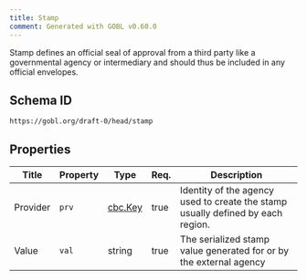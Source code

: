 ```yaml
---
title: Stamp
comment: Generated with GOBL v0.60.0
---
```


Stamp defines an official seal of approval from a third party like a governmental agency or intermediary and should thus be included in any official envelopes.

## Schema ID

`https://gobl.org/draft-0/head/stamp`

## Properties

| Title    | Property | Type                        | Req. | Description                                                                     |
|----------|----------|-----------------------------|------|---------------------------------------------------------------------------------|
| Provider | `prv`    | [cbc.Key](/draft-0/cbc/key) | true | Identity of the agency used to create the stamp usually defined by each region. |
| Value    | `val`    | string                      | true | The serialized stamp value generated for or by the external agency              |

